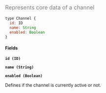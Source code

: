 <font color="grey" size="4">

Represents core data of a channel

</font>

```javascript
type Channel {
  id: ID
  name: String
  enabled: Boolean
}
```

#### Fields

**`id (ID)`**

**`name (String)`**

**`enabled (Boolean)`**

Defines if the channel is currently active or not.